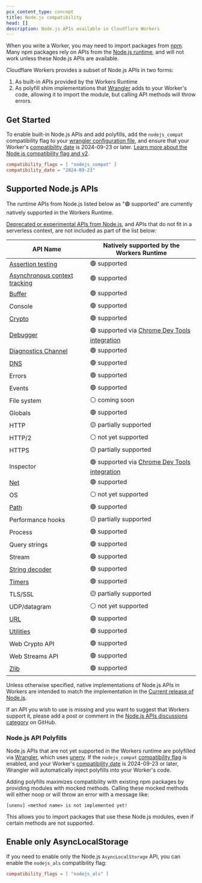 ```yaml
---
pcx_content_type: concept
title: Node.js compatibility
head: []
description: Node.js APIs available in Cloudflare Workers
---
```



When you write a Worker, you may need to import packages from [npm](https://www.npmjs.com/). Many npm packages rely on APIs from the [Node.js runtime](https://nodejs.org/en/about), and will not work unless these Node.js APIs are available.

Cloudflare Workers provides a subset of Node.js APIs in two forms:

1. As built-in APIs provided by the Workers Runtime
2. As polyfill shim implementations that [Wrangler](/workers/wrangler/) adds to your Worker's code, allowing it to import the module, but calling API methods will throw errors.

## Get Started

To enable built-in Node.js APIs and add polyfills, add the `nodejs_compat` compatibility flag to your [wrangler configuration file](/workers/wrangler/configuration/), and ensure that your Worker's [compatibility date](/workers/configuration/compatibility-dates/) is 2024-09-23 or later. [Learn more about the Node.js compatibility flag and v2](/workers/configuration/compatibility-flags/#nodejs-compatibility-flag).

<WranglerConfig>

```toml title="wrangler.toml"
compatibility_flags = [ "nodejs_compat" ]
compatibility_date = "2024-09-23"
```

</WranglerConfig>

## Supported Node.js APIs

The runtime APIs from Node.js listed below as "🟢 supported" are currently natively supported in the Workers Runtime.

[Deprecated or experimental APIs from Node.js](https://nodejs.org/docs/latest/api/documentation.html#stability-index), and APIs that do not fit in a serverless context, are not included as part of the list below:

| API Name                                                                             | Natively supported by the Workers Runtime |
|--------------------------------------------------------------------------------------|-------------------------------------------|
| [Assertion testing](/workers/runtime-apis/nodejs/assert/)                            | 🟢 supported                              |
| [Asynchronous context tracking](/workers/runtime-apis/nodejs/asynclocalstorage/)     | 🟢 supported                              |
| [Buffer](/workers/runtime-apis/nodejs/buffer/)                                       | 🟢 supported                              |
| Console                                                                              | 🟢 supported                              |
| [Crypto](/workers/runtime-apis/nodejs/crypto/)                                       | 🟢 supported                              |
| [Debugger](/workers/observability/dev-tools/)                                        | 🟢 supported via [Chrome Dev Tools integration](/workers/observability/dev-tools/) |
| [Diagnostics Channel](/workers/runtime-apis/nodejs/diagnostics-channel/)             | 🟢 supported                              |
| [DNS](/workers/runtime-apis/nodejs/dns/)                                             | 🟢 supported                              |
| Errors                                                                               | 🟢 supported                              |
| Events                                                                               | 🟢 supported                              |
| File system                                                                          | ⚪ coming soon                            |
| Globals                                                                              | 🟢 supported                              |
| HTTP                                                                                 | 🟡 partially supported                    |
| HTTP/2                                                                               | ⚪ not yet supported                      |
| HTTPS                                                                                | 🟡 partially supported                    |
| Inspector                                                                            | 🟢 supported via [Chrome Dev Tools integration](/workers/observability/dev-tools/) |
| [Net](/workers/runtime-apis/nodejs/net/)                                             | 🟢 supported                              |
| OS                                                                                   | ⚪ not yet supported                      |
| [Path](/workers/runtime-apis/nodejs/path/)                                           | 🟢 supported                              |
| Performance hooks                                                                    | 🟡 partially supported                    |
| Process                                                                              | 🟢 supported                              |
| Query strings                                                                        | 🟢 supported                              |
| Stream                                                                               | 🟢 supported                              |
| [String decoder](/workers/runtime-apis/nodejs/string-decoder/)                       | 🟢 supported                              |
| [Timers](/workers/runtime-apis/nodejs/timers/)                                       | 🟢 supported                              |
| TLS/SSL                                                                              | 🟡 partially supported                    |
| UDP/datagram                                                                         | ⚪ not yet supported                      |
| [URL](/workers/runtime-apis/nodejs/url/)                                             | 🟢 supported                              |
| [Utilities](/workers/runtime-apis/nodejs/util/)                                      | 🟢 supported                              |
| Web Crypto API                                                                       | 🟢 supported                              |
| Web Streams API                                                                      | 🟢 supported                              |
| [Zlib](/workers/runtime-apis/nodejs/zlib/)                                           | 🟢 supported                              |

Unless otherwise specified, native implementations of Node.js APIs in Workers are intended to match the implementation in the [Current release of Node.js](https://github.com/nodejs/release#release-schedule).

If an API you wish to use is missing and you want to suggest that Workers support it, please add a post or comment in the
[Node.js APIs discussions category](https://github.com/cloudflare/workerd/discussions/categories/node-js-apis) on GitHub.

### Node.js API Polyfills

Node.js APIs that are not yet supported in the Workers runtime are polyfilled via [Wrangler](/workers/wrangler/), which uses [unenv](https://github.com/unjs/unenv). If the `nodejs_compat` [compatibility flag](/workers/configuration/compatibility-flags/) is enabled, and your Worker's [compatibility date](/workers/configuration/compatibility-dates/) is 2024-09-23 or later, Wrangler will automatically inject polyfills into your Worker's code.

Adding polyfills maximizes compatibility with existing npm packages by providing modules with mocked methods. Calling these mocked methods will either noop or will throw an error with a message like:

```
[unenv] <method name> is not implemented yet!
```

This allows you to import packages that use these Node.js modules, even if certain methods are not supported.

## Enable only AsyncLocalStorage

If you need to enable only the Node.js `AsyncLocalStorage` API, you can enable the `nodejs_als` compatibility flag:

<WranglerConfig>

```toml
compatibility_flags = [ "nodejs_als" ]
```

</WranglerConfig>
